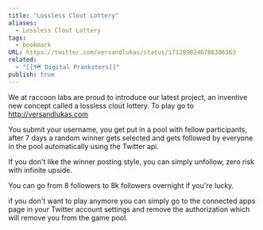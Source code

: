 ```yaml
---
title: "Lossless Clout Lottery"
aliases:
  - Lossless Clout Lottery
tags:
  - bookmark
URL: https://twitter.com/versandlukas/status/1712898246786306363
related:
  - "[[🗺️ Digital Pranksters]]"
publish: true
---
```



We at raccoon labs are proud to introduce our latest project, an inventive new concept called a lossless clout lottery. To play go to http://versandlukas.com

You submit your username, you get put in a pool with fellow participants, after 7 days a random winner gets selected and gets followed by everyone in the pool automatically using the Twitter api.

If you don't like the winner posting style, you can simply unfollow, zero risk with infinite upside.

You can go from 8 followers to 8k followers overnight if you're lucky. 

if you don't want to play anymore you can simply go to the connected apps page in your Twitter account settings and remove the authorization which will remove you from the game pool.
